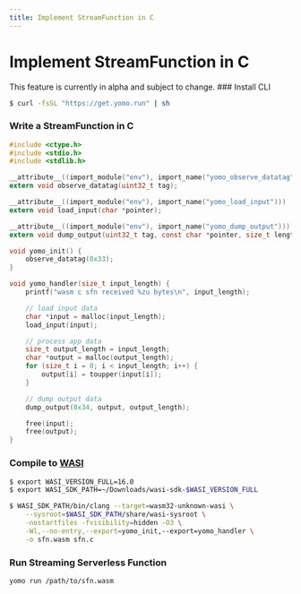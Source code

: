 ```yaml
---
title: Implement StreamFunction in C
---
```



# Implement StreamFunction in C

<Callout emoji="🚧" type="warning">
This feature is currently in alpha and subject to change.
</Callout>

<Steps>
### Install CLI

```bash
$ curl -fsSL "https://get.yomo.run" | sh
```

### Write a StreamFunction in C

```c
#include <ctype.h>
#include <stdio.h>
#include <stdlib.h>

__attribute__((import_module("env"), import_name("yomo_observe_datatag")))
extern void observe_datatag(uint32_t tag);

__attribute__((import_module("env"), import_name("yomo_load_input")))
extern void load_input(char *pointer);

__attribute__((import_module("env"), import_name("yomo_dump_output")))
extern void dump_output(uint32_t tag, const char *pointer, size_t length);

void yomo_init() {
    observe_datatag(0x33);
}

void yomo_handler(size_t input_length) {
    printf("wasm c sfn received %zu bytes\n", input_length);

    // load input data
    char *input = malloc(input_length);
    load_input(input);

    // process app data
    size_t output_length = input_length;
    char *output = malloc(output_length);
    for (size_t i = 0; i < input_length; i++) {
        output[i] = toupper(input[i]);
    }

    // dump output data
    dump_output(0x34, output, output_length);

    free(input);
    free(output);
}
```

### Compile to [WASI](https://wasi.dev/)

```bash
$ export WASI_VERSION_FULL=16.0
$ export WASI_SDK_PATH=~/Downloads/wasi-sdk-$WASI_VERSION_FULL

$ WASI_SDK_PATH/bin/clang --target=wasm32-unknown-wasi \
    --sysroot=$WASI_SDK_PATH/share/wasi-sysroot \
    -nostartfiles -fvisibility=hidden -O3 \
    -Wl,--no-entry,--export=yomo_init,--export=yomo_handler \
    -o sfn.wasm sfn.c
```

### Run Streaming Serverless Function

```bash
yomo run /path/to/sfn.wasm
```
</Steps>
